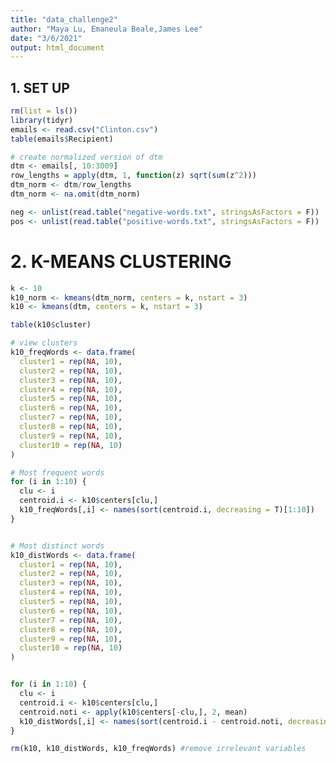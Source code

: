 ```yaml
---
title: "data_challenge2"
author: "Maya Lu, Emaneula Beale,James Lee"
date: "3/6/2021"
output: html_document
---
```


## 1. SET UP
```r
rm(list = ls())
library(tidyr)
emails <- read.csv("Clinton.csv")
table(emails$Recipient)

# create normalized version of dtm
dtm <- emails[, 10:3009]
row_lengths = apply(dtm, 1, function(z) sqrt(sum(z^2)))
dtm_norm <- dtm/row_lengths
dtm_norm <- na.omit(dtm_norm)

neg <- unlist(read.table("negative-words.txt", stringsAsFactors = F))
pos <- unlist(read.table("positive-words.txt", stringsAsFactors = F))
```


# 2. K-MEANS CLUSTERING
```r
k <- 10
k10_norm <- kmeans(dtm_norm, centers = k, nstart = 3)
k10 <- kmeans(dtm, centers = k, nstart = 3)

table(k10$cluster)

# view clusters
k10_freqWords <- data.frame(
  cluster1 = rep(NA, 10),
  cluster2 = rep(NA, 10),
  cluster3 = rep(NA, 10),
  cluster4 = rep(NA, 10),
  cluster5 = rep(NA, 10),
  cluster6 = rep(NA, 10),
  cluster7 = rep(NA, 10),
  cluster8 = rep(NA, 10),
  cluster9 = rep(NA, 10),
  cluster10 = rep(NA, 10)
)

# Most frequent words
for (i in 1:10) {
  clu <- i
  centroid.i <- k10$centers[clu,]
  k10_freqWords[,i] <- names(sort(centroid.i, decreasing = T)[1:10])
}


# Most distinct words
k10_distWords <- data.frame(
  cluster1 = rep(NA, 10),
  cluster2 = rep(NA, 10),
  cluster3 = rep(NA, 10),
  cluster4 = rep(NA, 10),
  cluster5 = rep(NA, 10),
  cluster6 = rep(NA, 10),
  cluster7 = rep(NA, 10),
  cluster8 = rep(NA, 10),
  cluster9 = rep(NA, 10),
  cluster10 = rep(NA, 10)
)


for (i in 1:10) {
  clu <- i
  centroid.i <- k10$centers[clu,]
  centroid.noti <- apply(k10$centers[-clu,], 2, mean)
  k10_distWords[,i] <- names(sort(centroid.i - centroid.noti, decreasing = T)[1:10])
}

rm(k10, k10_distWords, k10_freqWords) #remove irrelevant variables

```


```r

```


